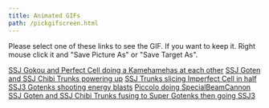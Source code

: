 ```yaml
---
title: Animated GIFs
path: /pickgifscreen.html
---
```


Please select one of these links to see the GIF. If you want to keep it. Right mouse click it and "Save Picture As" or "Save Target As".

[SSJ Gokou and Perfect Cell doing a Kamehamehas at each other](/goku_cell.gif.html)
[SSJ Goten and SSJ Chibi Trunks powering up](/gotentrunks.gif.html)
[SSJ Trunks slicing Imperfect Cell in half](/trunks_cell.gif.html)
[SSJ3 Gotenks shooting energy blasts](/Gotenks.gif.html)
[Piccolo doing SpecialBeamCannon](/cannon.gif.html)
[SSJ Goten and SSJ Chibi Trunks fusing to Super Gotenks then going SSJ3](/Fusion.gif.html)
